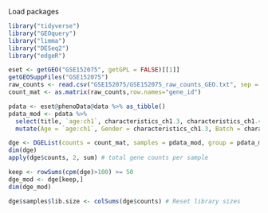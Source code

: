 
Load packages
```r
library("tidyverse")
library("GEOquery")
library("limma")
library("DESeq2")
library("edgeR")
```


```r
eset <- getGEO("GSE152075", getGPL = FALSE)[[1]]
getGEOSuppFiles("GSE152075")
raw_counts <- read.csv("GSE152075/GSE152075_raw_counts_GEO.txt", sep = "")
count_mat <- as.matrix(raw_counts,row.names="gene_id")
```

```r
pdata <- eset@phenoData@data %>% as_tibble()
pdata_mod <- pdata %>%
  select(title, `age:ch1`, characteristics_ch1.3, characteristics_ch1.4, `sars-cov-2 positivity:ch1`) %>%
  mutate(Age = `age:ch1`, Gender = characteristics_ch1.3, Batch = characteristics_ch1.4, sarstest = `sars-cov-2 positivity:ch1`)
```

```r
dge <- DGEList(counts = count_mat, samples = pdata_mod, group = pdata_mod$sarstest)
dim(dge)
apply(dge$counts, 2, sum) # total gene counts per sample

keep <- rowSums(cpm(dge)>100) >= 50
dge_mod <- dge[keep,]
dim(dge_mod)

dge$samples$lib.size <- colSums(dge$counts) # Reset library sizes
```

